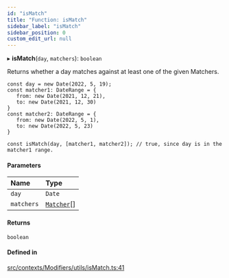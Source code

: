 ```yaml
---
id: "isMatch"
title: "Function: isMatch"
sidebar_label: "isMatch"
sidebar_position: 0
custom_edit_url: null
---
```


▸ **isMatch**(`day`, `matchers`): `boolean`

Returns whether a day matches against at least one of the given Matchers.

```
const day = new Date(2022, 5, 19);
const matcher1: DateRange = {
   from: new Date(2021, 12, 21),
   to: new Date(2021, 12, 30)
}
const matcher2: DateRange = {
   from: new Date(2022, 5, 1),
   to: new Date(2022, 5, 23)
}

const isMatch(day, [matcher1, matcher2]); // true, since day is in the matcher1 range.
```

#### Parameters

| Name | Type |
| :------ | :------ |
| `day` | `Date` |
| `matchers` | [`Matcher`](/api/types/Matcher.md)[] |

#### Returns

`boolean`

#### Defined in

[src/contexts/Modifiers/utils/isMatch.ts:41](https://github.com/gpbl/react-day-picker/blob/433a4d1e8/src/contexts/Modifiers/utils/isMatch.ts#L41)
